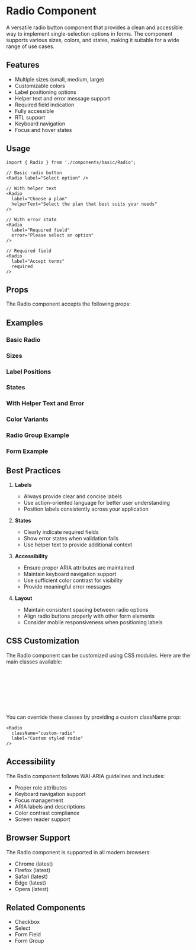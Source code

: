 
<Meta of={RadioStories} />

# Radio Component

A versatile radio button component that provides a clean and accessible way to implement single-selection options in forms. The component supports various sizes, colors, and states, making it suitable for a wide range of use cases.

## Features

- Multiple sizes (small, medium, large)
- Customizable colors
- Label positioning options
- Helper text and error message support
- Required field indication
- Fully accessible
- RTL support
- Keyboard navigation
- Focus and hover states

## Usage

```tsx
import { Radio } from './components/basic/Radio';

// Basic radio button
<Radio label="Select option" />

// With helper text
<Radio
  label="Choose a plan"
  helperText="Select the plan that best suits your needs"
/>

// With error state
<Radio
  label="Required field"
  error="Please select an option"
/>

// Required field
<Radio
  label="Accept terms"
  required
/>
```

## Props

The Radio component accepts the following props:

<Controls />

## Examples

### Basic Radio

<Canvas of={RadioStories.Default} />

### Sizes

<Canvas>
  <Story of={RadioStories.Small} />
  <Story of={RadioStories.Medium} />
  <Story of={RadioStories.Large} />
</Canvas>

### Label Positions

<Canvas>
  <Story of={RadioStories.LabelLeft} />
  <Story of={RadioStories.LabelRight} />
</Canvas>

### States

<Canvas>
  <Story of={RadioStories.Checked} />
  <Story of={RadioStories.Disabled} />
  <Story of={RadioStories.DisabledChecked} />
</Canvas>

### With Helper Text and Error

<Canvas>
  <Story of={RadioStories.WithHelperText} />
  <Story of={RadioStories.WithError} />
</Canvas>

### Color Variants

<Canvas>
  <Story of={RadioStories.Primary} />
  <Story of={RadioStories.Secondary} />
  <Story of={RadioStories.Success} />
  <Story of={RadioStories.Error} />
  <Story of={RadioStories.Warning} />
</Canvas>

### Radio Group Example

<Canvas of={RadioStories.RadioGroup} />

### Form Example

<Canvas of={RadioStories.FormExample} />

## Best Practices

1. **Labels**
   - Always provide clear and concise labels
   - Use action-oriented language for better user understanding
   - Position labels consistently across your application

2. **States**
   - Clearly indicate required fields
   - Show error states when validation fails
   - Use helper text to provide additional context

3. **Accessibility**
   - Ensure proper ARIA attributes are maintained
   - Maintain keyboard navigation support
   - Use sufficient color contrast for visibility
   - Provide meaningful error messages

4. **Layout**
   - Maintain consistent spacing between radio options
   - Align radio buttons properly with other form elements
   - Consider mobile responsiveness when positioning labels

## CSS Customization

The Radio component can be customized using CSS modules. Here are the main classes available:

```css
.container /* Main container */
.inputWrapper /* Wrapper for the input element */
.input /* Hidden native input */
.radio /* Custom radio style */
.label /* Label style */
.helperText /* Helper text style */
.error /* Error message style */
```

You can override these classes by providing a custom className prop:

```tsx
<Radio
  className="custom-radio"
  label="Custom styled radio"
/>
```

## Accessibility

The Radio component follows WAI-ARIA guidelines and includes:

- Proper role attributes
- Keyboard navigation support
- Focus management
- ARIA labels and descriptions
- Color contrast compliance
- Screen reader support

## Browser Support

The Radio component is supported in all modern browsers:

- Chrome (latest)
- Firefox (latest)
- Safari (latest)
- Edge (latest)
- Opera (latest)

## Related Components

- Checkbox
- Select
- Form Field
- Form Group 